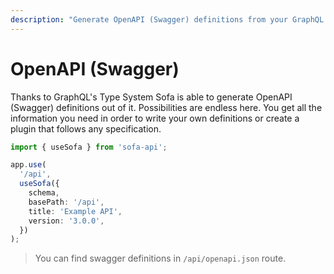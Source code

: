 ```yaml
---
description: "Generate OpenAPI (Swagger) definitions from your GraphQL API using Sofa. Endless possibilities. Use OpenAPI and useSofa from sofa-api to create the Swagger definitions out of your schema. Add the routes to OpenAPI and save the file to './swagger.json'. #GraphQL"
---
```

# OpenAPI (Swagger)

Thanks to GraphQL's Type System Sofa is able to generate OpenAPI (Swagger) definitions out of it. Possibilities are endless here. You get all the information you need in order to write your own definitions or create a plugin that follows any specification.

```ts
import { useSofa } from 'sofa-api';

app.use(
  '/api',
  useSofa({
    schema,
    basePath: '/api',
    title: 'Example API',
    version: '3.0.0',
  })
);
```

> You can find swagger definitions in `/api/openapi.json` route.

